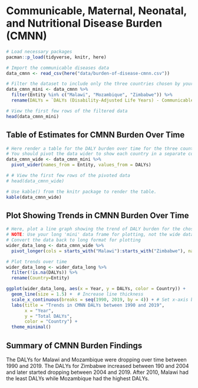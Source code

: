 # Communicable, Maternal, Neonatal, and Nutritional Disease Burden (CMNN)

```r
# Load necessary packages
pacman::p_load(tidyverse, knitr, here)

# Import the communicable diseases data
data_cmnn <- read_csv(here("data/burden-of-disease-cmnn.csv"))
```

```r
# Filter the dataset to include only the three countries chosen by your group: Malawi, Mozambique and Zimbabwe.
data_cmnn_mini <- data_cmnn %>% 
  filter(Entity %in% c("Malawi", "Mozambique", "Zimbabwe")) %>% 
  rename(DALYs = `DALYs (Disability-Adjusted Life Years) - Communicable, maternal, neonatal, and nutritional diseases - Sex: Both - Age: Age-standardized (Rate)`)

# View the first few rows of the filtered data
head(data_cmnn_mini)
```

## Table of Estimates for CMNN Burden Over Time

```r
# Here render a table for the DALY burden over time for the three countries.
# You should pivot the data wider to show each country in a separate column.
data_cmnn_wide <- data_cmnn_mini %>%
  pivot_wider(names_from = Entity, values_from = DALYs)

# # View the first few rows of the pivoted data
# head(data_cmnn_wide)

# Use kable() from the knitr package to render the table.
kable(data_cmnn_wide)
```

## Plot Showing Trends in CMNN Burden Over Time

```r
# Here, plot a line graph showing the trend of DALY burden for the chosen countries over time. You can use ggplot2 to create this plot. Each country's line should be a different color.
# NOTE: Use your long 'mini' data frame for plotting, not the wide data used for the table. 
# Convert the data back to long format for plotting
wider_data_long <- data_cmnn_wide %>%
  pivot_longer(cols = starts_with("Malawi"):starts_with("Zimbabwe"), names_to = "Entity", values_to = "DALYs")

# Plot trends over time
wider_data_long <- wider_data_long %>% 
  filter(!is.na(DALYs)) %>% 
  rename(Country=Entity)

ggplot(wider_data_long, aes(x = Year, y = DALYs, color = Country)) +
  geom_line(size = 1.5) +  # Increase line thickness
  scale_x_continuous(breaks = seq(1990, 2019, by = 4)) + # Set x-axis breaks to every 5 years
  labs(title = "Trends in CMNN DALYs between 1990 and 2019",
       x = "Year",
       y = "Total DALYs",
       color = "Country") +
  theme_minimal()
```

## Summary of CMNN Burden Findings

The DALYs for Malawi and Mozambique were dropping over time between 1990 and 2019. The DALYs for Zimbabwe increased between 190 and 2004 and later started dropping between 2004 and 2019. After 2010, Malawi had the least DALYs while Mozambique had the highest DALYs.
